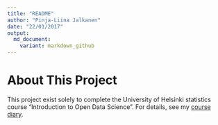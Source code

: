 ```yaml
---
title: "README"
author: "Pinja-Liina Jalkanen"
date: "22/01/2017"
output:
  md_document:
    variant: markdown_github
---
```


# About This Project

This project exist solely to complete the University of Helsinki statistics course “Introduction to Open Data Science”. For details, see my [course diary](https://pinjaliina.github.io/IODS-project/).
